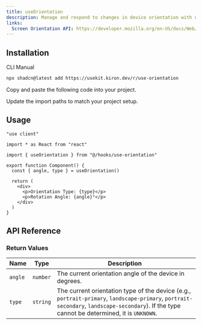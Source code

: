 ```yaml
---
title: useOrientation
description: Manage and respond to changes in device orientation with useOrientation.
links:
  Screen Orientation API: https://developer.mozilla.org/en-US/docs/Web/API/Screen_Orientation_API
---
```


<ComponentPreview name="use-orientation-demo" />

## Installation

<Tabs defaultValue="cli">

<TabsList>
  <TabsTrigger value="cli">CLI</TabsTrigger>
  <TabsTrigger value="manual">Manual</TabsTrigger>
</TabsList>

<TabsContent value="cli">

```bash
npx shadcn@latest add https://usekit.kiron.dev/r/use-orientation
```

</TabsContent>

<TabsContent value="manual">

<Steps>

<Step>Copy and paste the following code into your project.</Step>

<ComponentSource name="use-orientation" />

<Step>Update the import paths to match your project setup.</Step>

</Steps>

</TabsContent>

</Tabs>

## Usage

```tsx {5, 8}
"use client"

import * as React from "react"

import { useOrientation } from "@/hooks/use-orientation"

export function Component() {
  const { angle, type } = useOrientation()

  return (
    <div>
      <p>Orientation Type: {type}</p>
      <p>Rotation Angle: {angle}°</p>
    </div>
  )
}
```

## API Reference

### Return Values

| Name    | Type     | Description                                                                                                                                                                                 |
| ------- | -------- | ------------------------------------------------------------------------------------------------------------------------------------------------------------------------------------------- |
| `angle` | `number` | The current orientation angle of the device in degrees.                                                                                                                                     |
| `type`  | `string` | The current orientation type of the device (e.g., `portrait-primary`, `landscape-primary`, `portrait-secondary`, `landscape-secondary`). If the type cannot be determined, it is `UNKNOWN`. |
